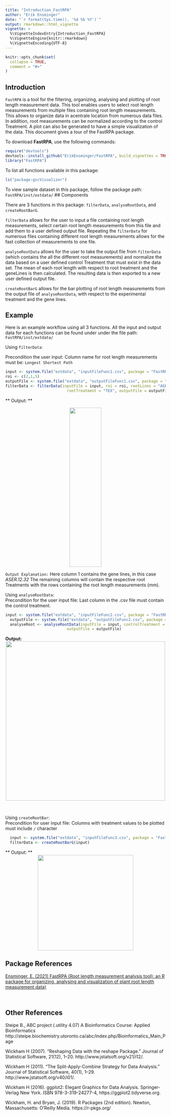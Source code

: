 ```yaml
---
title: "Introduction_FastRPA"
author: "Erik Ensminger"
date: "`r format(Sys.time(), '%d %b %Y')`"
output: rmarkdown::html_vignette
vignette: >
  %\VignetteIndexEntry{Introduction_FastRPA}
  %\VignetteEngine{knitr::rmarkdown}
  %\VignetteEncoding{UTF-8}
---
```


```r
knitr::opts_chunk$set(
  collapse = TRUE,
  comment = "#>"
)
```

## Introduction

`FastRPA` is a tool for the filtering, organizing, analysing and plotting of root length measurement data. This tool enables users to select root length measurements from multiple files containing root length measurements. This allows to organize data in acentrale location from numerous data files. In addition, root measurements can be normalized according to the control Treatment. A plot can also be generated to have a simple visualization of the data. This document gives a tour of the FastRPA package. 

To download **FastRPA**, use the following commands:

```r
require("devtools")
devtools::install_github("ErikEnsminger/FastRPA", build_vignettes = TRUE)
library("FastRPA")
```

To list all functions available in this package:

```r
ls("package:gscVisualizer")
```

To view sample dataset in this package, follow the package path: 
`FastRPA/inst/extdata/`
## Components

There are 3 functions in this package: `filterData`,  `analyseRootData`, and `createRootBarG`. 

`filterData` allows for the user to input a file containing root length measurements, select certain root length measurements from this file and add them to a user defined output file. Repeating the `filterData` for numerous files containing different root length measurements allows for the fast collection of measurements to one file. 

`analyseRootData` allows for the user to take the output file from `filterData` (which contains the all the different root measurements) and normalize the data based on a user defined control Treatment that must exist in the data set. The mean of each root length with respect to root treatment and the geneLines is then calculated. The resulting data is then exported to a new user defined output file. 

`createRootBarG` allows for the bar plotting of root length measurements from the output file of `analyseRootData`, with respect to the experimental treatment and the gene lines. 

## Example

Here is an example workflow using all 3 functions. All the input and output data for each functions can be found 
under under the file path: `FastRPA/inst/extdata/`

Using `filterData`: <br />

Precondition the user input: Column name for root length measurements 
must be: `Longest Shortest Path`

```r
input <- system.file("extdata", "inputFileFunc1.csv", package = "FastRPA")
roi <- c(2,1,5)
outputFile <- system.file("extdata", "outputFileFunc1.csv", package = "FastRPA")
filterData <- filterData(inputFile = input, roi = roi, rootLines = "ASER.12.32",
                           rootTreatment = "TEX", outputFile = outputFile)
```
** Output: **

<div style="text-align:center"><img src="img1.png" width="100" height="500"/>
<div style="text-align:left">

`Output Explanation:` Here column 1 contains the gene lines, in this case *ASER.12.32* 
The remaining columns will contain the respective root Treatments with the rows containing the root length measurements (mm). 

Using `analyseRootData`: <br />
Precondition for the user input file: Last column in the .csv file must contain the 
control treatment. 
```r
input <- system.file("extdata", "inputFileFunc2.csv", package = "FastRPA")
  outputFile <- system.file("extdata", "outputFileFunc2.csv", package = "FastRPA")
  analyseRoot <- analyseRootData(inputFile = input, controlTreatment = "WES",
                           outputFile = outputFile)
```
**Output:**
<div style="text-align:center"><img src="img2.png" width="500" height="500"/>
<div style="text-align:left">

<br /> 

Using `createRootBar`: <br />
Precondition for user input file: Columns with treatment values to be plotted
must include `/` character 

```r 
  input <- system.file("extdata", "inputFileFunc3.csv", package = "FastRPA")
  filterData <- createRootBarG(input)
```

** Output: ** 
<div style="text-align:center"><img src="img3.png" width="300" height="300"/>
<div style="text-align:left">

## Package References
<div style="text-align:left">
[Ensminger, E. (2021) FastRPA (Root length measurement analysis tool): an R package for organizing, analysing and visualization of plant root length measurement data) 
](https://github.com/ErikEnsminger/FastRPA)

<br>

## Other References 
<div style="text-align:left">
Steipe B., ABC project (.utility 4.07) A Bioinformatics Course: Applied Bioinformatics http://steipe.biochemistry.utoronto.ca/abc/index.php/Bioinformatics_Main_Page

Wickham H (2007). “Reshaping Data with the reshape Package.” Journal of Statistical Software, 21(12), 1–20. http://www.jstatsoft.org/v21/i12/. 

Wickham H (2011). “The Split-Apply-Combine Strategy for Data Analysis.” Journal of Statistical Software, 40(1), 1–29. http://www.jstatsoft.org/v40/i01/. 

Wickham H (2016). ggplot2: Elegant Graphics for Data Analysis. Springer-Verlag New York. ISBN 978-3-319-24277-4, https://ggplot2.tidyverse.org. 

Wickham, H. and Bryan, J. (2019). R Packages (2nd edition). Newton, Massachusetts: O’Reilly Media. https://r-pkgs.org/
